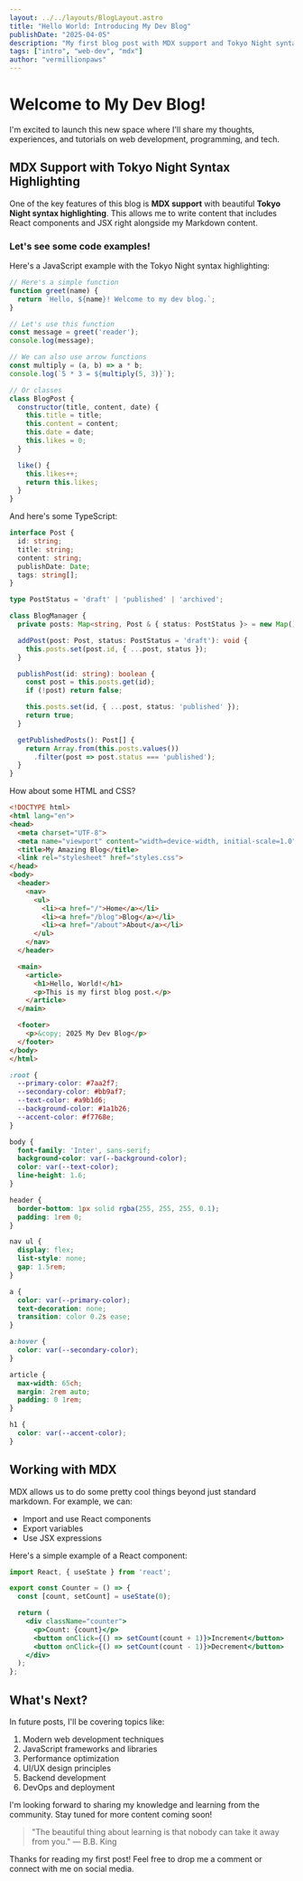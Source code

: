 ```yaml
---
layout: ../../layouts/BlogLayout.astro
title: "Hello World: Introducing My Dev Blog"
publishDate: "2025-04-05"
description: "My first blog post with MDX support and Tokyo Night syntax highlighting"
tags: ["intro", "web-dev", "mdx"]
author: "vermillionpaws"
---
```


# Welcome to My Dev Blog!

I'm excited to launch this new space where I'll share my thoughts, experiences, and tutorials on web development, programming, and tech.

## MDX Support with Tokyo Night Syntax Highlighting

One of the key features of this blog is **MDX support** with beautiful **Tokyo Night syntax highlighting**. This allows me to write content that includes React components and JSX right alongside my Markdown content.

### Let's see some code examples!

Here's a JavaScript example with the Tokyo Night syntax highlighting:

```javascript
// Here's a simple function
function greet(name) {
  return `Hello, ${name}! Welcome to my dev blog.`;
}

// Let's use this function
const message = greet('reader');
console.log(message);

// We can also use arrow functions
const multiply = (a, b) => a * b;
console.log(`5 * 3 = ${multiply(5, 3)}`);

// Or classes
class BlogPost {
  constructor(title, content, date) {
    this.title = title;
    this.content = content;
    this.date = date;
    this.likes = 0;
  }

  like() {
    this.likes++;
    return this.likes;
  }
}
```

And here's some TypeScript:

```typescript
interface Post {
  id: string;
  title: string;
  content: string;
  publishDate: Date;
  tags: string[];
}

type PostStatus = 'draft' | 'published' | 'archived';

class BlogManager {
  private posts: Map<string, Post & { status: PostStatus }> = new Map();

  addPost(post: Post, status: PostStatus = 'draft'): void {
    this.posts.set(post.id, { ...post, status });
  }

  publishPost(id: string): boolean {
    const post = this.posts.get(id);
    if (!post) return false;

    this.posts.set(id, { ...post, status: 'published' });
    return true;
  }

  getPublishedPosts(): Post[] {
    return Array.from(this.posts.values())
      .filter(post => post.status === 'published');
  }
}
```

How about some HTML and CSS?

```html
<!DOCTYPE html>
<html lang="en">
<head>
  <meta charset="UTF-8">
  <meta name="viewport" content="width=device-width, initial-scale=1.0">
  <title>My Amazing Blog</title>
  <link rel="stylesheet" href="styles.css">
</head>
<body>
  <header>
    <nav>
      <ul>
        <li><a href="/">Home</a></li>
        <li><a href="/blog">Blog</a></li>
        <li><a href="/about">About</a></li>
      </ul>
    </nav>
  </header>

  <main>
    <article>
      <h1>Hello, World!</h1>
      <p>This is my first blog post.</p>
    </article>
  </main>

  <footer>
    <p>&copy; 2025 My Dev Blog</p>
  </footer>
</body>
</html>
```

```css
:root {
  --primary-color: #7aa2f7;
  --secondary-color: #bb9af7;
  --text-color: #a9b1d6;
  --background-color: #1a1b26;
  --accent-color: #f7768e;
}

body {
  font-family: 'Inter', sans-serif;
  background-color: var(--background-color);
  color: var(--text-color);
  line-height: 1.6;
}

header {
  border-bottom: 1px solid rgba(255, 255, 255, 0.1);
  padding: 1rem 0;
}

nav ul {
  display: flex;
  list-style: none;
  gap: 1.5rem;
}

a {
  color: var(--primary-color);
  text-decoration: none;
  transition: color 0.2s ease;
}

a:hover {
  color: var(--secondary-color);
}

article {
  max-width: 65ch;
  margin: 2rem auto;
  padding: 0 1rem;
}

h1 {
  color: var(--accent-color);
}
```

## Working with MDX

MDX allows us to do some pretty cool things beyond just standard markdown. For example, we can:

- Import and use React components
- Export variables
- Use JSX expressions

Here's a simple example of a React component:

```jsx
import React, { useState } from 'react';

export const Counter = () => {
  const [count, setCount] = useState(0);

  return (
    <div className="counter">
      <p>Count: {count}</p>
      <button onClick={() => setCount(count + 1)}>Increment</button>
      <button onClick={() => setCount(count - 1)}>Decrement</button>
    </div>
  );
};
```

## What's Next?

In future posts, I'll be covering topics like:

1. Modern web development techniques
2. JavaScript frameworks and libraries
3. Performance optimization
4. UI/UX design principles
5. Backend development
6. DevOps and deployment

I'm looking forward to sharing my knowledge and learning from the community. Stay tuned for more content coming soon!

> "The beautiful thing about learning is that nobody can take it away from you." — B.B. King

Thanks for reading my first post! Feel free to drop me a comment or connect with me on social media.
